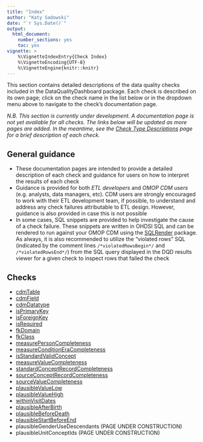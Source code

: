 ```yaml
---
title: "Index"
author: "Katy Sadowski"
date: "`r Sys.Date()`"
output:
  html_document:
    number_sections: yes
    toc: yes
vignette: >
    %\VignetteIndexEntry{Check Index}
    %\VignetteEncoding{UTF-8}
    %\VignetteEngine{knitr::knitr}
---
```


This section contains detailed descriptions of the data quality checks included in the DataQualityDashboard package. 
Each check is described on its own page; click on the check name in the list below or in the dropdown menu 
above to navigate to the check's documentation page.\

*N.B. This section is currently under development. A documentation page is not yet available for all checks. The links below will be updated as more pages are added. In the meantime, see the [Check Type Descriptions](checks/https://ohdsi.github.io/DataQualityDashboard/articles/CheckTypeDescriptions) page for a brief description of each check.*

## General guidance

- These documentation pages are intended to provide a detailed description of each check and guidance for users on how to interpret the results of each check
- Guidance is provided for both *ETL developers* and *OMOP CDM users* (e.g. analysts, data managers, etc).  CDM users are strongly encouraged to work with their ETL development team, if possible, to understand and address any check failures attributable to ETL design.  However, guidance is also provided in case this is not possible
- In some cases, SQL snippets are provided to help investigate the cause of a check failure. These snippets are written in OHDSI SQL and can be rendered to run against your OMOP CDM using the [SQLRender](checks/https://ohdsi.github.io/SqlRender/) package.  As always, it is also recommended to utilize the "violated rows" SQL (indicated by the comment lines `/*violatedRowsBegin*/` and `/*violatedRowsEnd*/`) from the SQL query displayed in the DQD results viewer for a given check to inspect rows that failed the check

## Checks

- [cdmTable](checks/cdmTable.html)
- [cdmField](checks/cdmField.html)
- [cdmDatatype](checks/cdmDatatype.html)
- [isPrimaryKey](checks/isPrimaryKey.html)
- [isForeignKey](checks/isForeignKey.html)
- [isRequired](checks/isRequired.html)
- [fkDomain](checks/fkDomain.html)
- [fkClass](checks/fkClass.html)
- [measurePersonCompleteness](checks/measurePersonCompleteness.html)
- [measureConditionEraCompleteness](checks/measureConditionEraCompleteness.html)
- [isStandardValidConcept](checks/isStandardValidConcept.html)
- [measureValueCompleteness](checks/measureValueCompleteness.html)
- [standardConceptRecordCompleteness](checks/standardConceptRecordCompleteness.html)
- [sourceConceptRecordCompleteness](checks/sourceConceptRecordCompleteness.html)
- [sourceValueCompleteness](checks/sourceValueCompleteness.html)
- [plausibleValueLow](checks/plausibleValueLow.html)
- [plausibleValueHigh](checks/plausibleValueHigh.html)
- [withinVisitDates](checks/withinVisitDates.html)
- [plausibleAfterBirth](checks/plausibleAfterBirth.html)
- [plausibleBeforeDeath](checks/plausibleBeforeDeath.html)
- [plausibleStartBeforeEnd](checks/plausibleStartBeforeEnd.html)
- plausibleGenderUseDescendants (PAGE UNDER CONSTRUCTION)
- plausibleUnitConceptIds (PAGE UNDER CONSTRUCTION)
